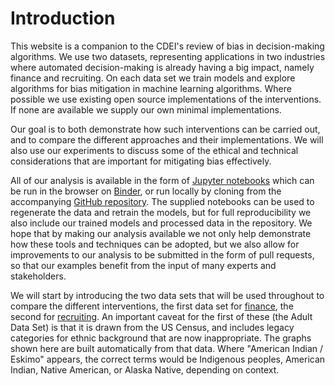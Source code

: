 # Introduction


<CookieBanner />

This website is a companion to the CDEI's review of bias in decision-making algorithms. We use two datasets, representing applications in two industries where automated decision-making is already having a big impact, namely finance and recruiting. On each data set we train models and explore algorithms for bias mitigation in machine learning algorithms. Where possible we use existing open source implementations of the interventions. If none are available we supply our own minimal implementations.

Our goal is to both demonstrate how such interventions can be carried out, and to compare the different approaches and their implementations. We will also use our experiments to discuss some of the ethical and technical considerations that are important for mitigating bias effectively.

All of our analysis is available in the form of [Jupyter notebooks][jupyter] which can be run in the browser on [Binder][binder], or run locally by cloning from the accompanying [GitHub repository][github]. The supplied notebooks can be used to regenerate the data and retrain the models, but for full reproducibility we also include our trained models and processed data in the repository. We hope that by making our analysis available we not only help demonstrate how these tools and techniques can be adopted, but we also allow for improvements to our analysis to be submitted in the form of pull requests, so that our examples benefit from the input of many experts and stakeholders.

We will start by introducing the two data sets that will be used throughout to compare the different interventions, the first data set for [finance](finance), the second for [recruiting](recruiting). An important caveat for the first of these (the Adult Data Set) is that it is drawn from the US Census, and includes legacy categories for ethnic background that are now inappropriate. The graphs shown here are built automatically from that data. Where "American Indian / Eskimo" appears, the correct terms would be Indigenous peoples, American Indian, Native American, or Alaska Native, depending on context.

[binder]: https://mybinder.org/v2/gh/CDEIUK/bias-mitigation/master?filepath=notebooks "Open notebooks on Binder"
[github]: https://github.com/CDEIUK/bias-mitigation
[jupyter]: https://jupyter.org/
